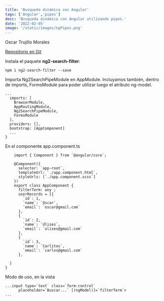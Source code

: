 ```yaml
---
title: 'Busqueda dinámica con Angular'
tags: ['Angular','pipes']
desc: 'Busqueda dinámica con Angular utilizando pipes.'
date: '2022-02-05'
image: '/static/images/ngPipes.png'
---
```

Oscar Trujillo Morales


[Repositorio en Git](https://github.com/oscartmxpgit/B-squeda-en-angular-utilizando-ng2-search-filter)

Instala el paquete **ng2-search-filter**:

```
npm i ng2-search-filter --save

```

Importa Ng2SearchPipeModule en AppModule.
Incluyamos también, dentro de imports, FormsModule para poder utilizar luego el atributo ng-model.

```
...
  imports: [
    BrowserModule,
    AppRoutingModule,
    Ng2SearchPipeModule,
    FormsModule
  ],
  providers: [],
  bootstrap: [AppComponent]
  ...
}

```
En el componente app.component.ts
```
    import { Component } from `@angular/core`;

    @Component({
      selector: `app-root`,
      templateUrl: `./app.component.html`,
      styleUrls: [`./app.component.scss`]
    })
    export class AppComponent {
      filterTerm: any ;
      userRecords = [{
        `id`: 1,
        `name`: `Oscar`,
        `email`: `oscar@gmail.com`
      },
      {
        `id`: 2,
        `name`: `Ulises`,
        `email`: `ulises@gmail.com`
      },
      {
        `id`: 3,
        `name`: `Carlitos`,
        `email`: `carlos@gmail.com`
      },

  ]
}

```
Modo de uso, en la vista

```
...input type=`text` class=`form-control`
      placeholder=`Buscar...` [(ngModel)]=`filterTerm`>
...
```